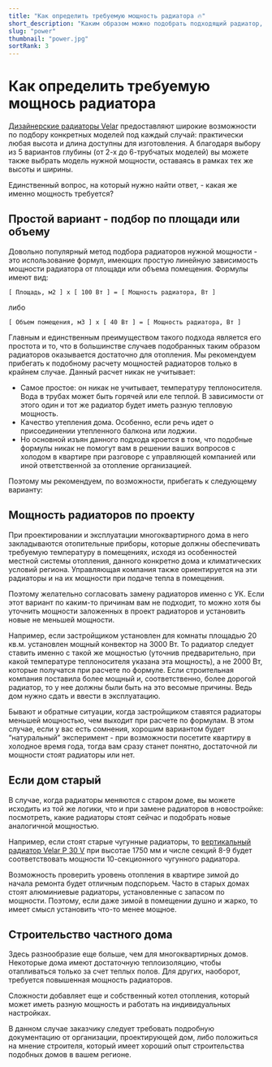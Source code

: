 ```yaml
---
title: "Как определить требуемую мощность радиатора 🔥"
short_description: "Каким образом можно подобрать подходящий радиатор, чтобы его мощности хватило зимой, но и не переалатить за слишком мощный радиатор."
slug: "power"
thumbnail: "power.jpg"
sortRank: 3
---
```


# Как определить требуемую мощнось радиатора

[<span class="text-red-500 hover:underline">Дизайнерские радиаторы Velar</span>](/design) предоставляют широкие возможности по подбору конкретных моделей под каждый случай: практически любая высота и длина доступны для изготовления. А благодаря выбору из 5 вариантов глубины (от 2-х до 6-трубчатых моделей) вы можете также выбрать модель нужной мощности, оставаясь в рамках тех же высоты и ширины.

Единственный вопрос, на который нужно найти ответ, - какая же именно мощность требуется?

## Простой вариант - подбор по площади или объему

Довольно популярный метод подбора радиаторов нужной мощности - это использование формул, имеющих простую линейную зависимость мощности радиатора от площади или объема помещения.
Формулы имеют вид:
```
[ Площадь, м2 ] х [ 100 Вт ] = [ Мощность радиатора, Вт ]
```
либо
```
[ Объем помещения, м3 ] х [ 40 Вт ] = [ Мощность радиатора, Вт ]
```
Главным и единственным преимуществом такого подхода является его простота и то, что в большинстве случаев подобранных таким образом радиаторов оказывается достаточно для отопления.
Мы рекомендуем прибегать к подобному расчету мощностей радиаторов только в крайнем случае. Данный расчет никак не учитывает:
<ul class="list-none">
<li>Самое простое: он никак не учитывает, температуру теплоносителя. Вода в трубах может быть горячей или еле теплой. В зависимости от этого один и тот же радиатор будет иметь разную тепловую мощность.</li>
<li>Качество утепления дома. Особенно, если речь идет о присоединении утепленного балкона или лоджии.</li>
<li>Но основной изъян данного подхода кроется в том, что подобные формулы никак не помогут вам в решении ваших вопросов с холодом в квартире при разговоре с управляющей компанией или иной ответственной за отопление организацией.</li>
</ul>
Поэтому мы рекомендуем, по возможности, прибегать к следующему варианту:

## Мощность радиаторов по проекту
При проектировании и эксплуатации многоквартирного дома в него закладываются отопительные приборы, которые должны обеспечивать требуемую температуру в помещениях, исходя из особенностей местной системы отопления, данного конкретно дома и климатических условий региона.
Управляющая компания также ориентируется на эти радиаторы и на их мощности при подаче тепла в помещения.

Поэтому желательно согласовать замену радиаторов именно с УК. Если этот вариант по каким-то причинам вам не подходит, то можно хотя бы уточнить мощности заложенных в проект радиаторов и установить новые не меньшей мощности.

Например, если застройщиком установлен для комнаты площадью 20 кв.м. установлен мощный конвектор на 3000 Вт. То радиатор следует ставить именно с такой же мощностью (уточнив предварительно, при какой температуре теплоносителя указана эта мощность), а не 2000 Вт, которые получатся при расчете по формуле. Если строительная компания поставила более мощный и, соответственно, более дорогой радиатор, то у нее должны были быть на это весомые причины. Ведь дом нужно сдать и ввести в эксплуатацию.

Бывают и обратные ситуации, когда застройщиком ставятся радиаторы меньшей мощностью, чем выходит при расчете по формулам. В этом случае, если у вас есть сомнения, хорошим вариантом будет “натуральный” эксперимент - при возможности посетите квартиру в холодное время года, тогда вам сразу станет понятно, достаточной ли мощности стоят радиаторы или нет.

## Если дом старый

В случае, когда радиаторы меняются с старом доме, вы можете исходить из той же логики, что и при замене радиаторов в новостройке: посмотреть, какие радиаторы стоят сейчас и подобрать новые аналогичной мощностью.

Например, если стоят старые чугунные радиаторы, то [<span class="text-red-500 hover:underline">вертикальный радиатор Velar P 30 V</span>](/model/p30v) при высотае 1750 мм и числе секций 8-9 будет соответствовать мощности 10-секционного чугунного радиатора.

Возможность проверить уровень отопления в квартире зимой до начала ремонта будет отличным подспорьем. Часто в старых домах стоят алюминиевые радиаторы, установленные с запасом по мощности. Поэтому, если даже зимой в помещении душно и жарко, то имеет смысл установить что-то менее мощное.

## Строительство частного дома

Здесь разнообразие еще больше, чем для многоквартирных домов. Некоторые дома имеют достаточную теплоизоляцию, чтобы отапливаться только за счет теплых полов. Для других, наоборот, требуется повышенная мощность радиаторов.

Сложности добавляет еще и собственный котел отопления, который может иметь разную мощность и работать на индивидуальных настройках.

В данном случае заказчику следует требовать подробную документацию от организации, проектирующей дом, либо положиться на мнение строителя, который имеет хороший опыт строительства подобных домов в вашем регионе.